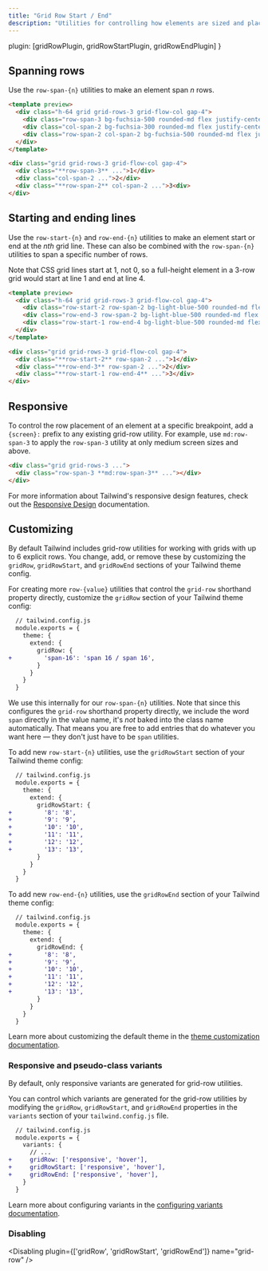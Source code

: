 ```yaml
---
title: "Grid Row Start / End"
description: "Utilities for controlling how elements are sized and placed across grid rows."
---
```



  plugin: [gridRowPlugin, gridRowStartPlugin, gridRowEndPlugin]
}

## Spanning rows

Use the `row-span-{n}` utilities to make an element span _n_ rows.

```html fuchsia
<template preview>
  <div class="h-64 grid grid-rows-3 grid-flow-col gap-4">
    <div class="row-span-3 bg-fuchsia-500 rounded-md flex justify-center items-center text-white text-2xl font-extrabold">1</div>
    <div class="col-span-2 bg-fuchsia-300 rounded-md flex justify-center items-center text-white text-2xl font-extrabold">2</div>
    <div class="row-span-2 col-span-2 bg-fuchsia-500 rounded-md flex justify-center items-center text-white text-2xl font-extrabold">3</div>
  </div>
</template>

<div class="grid grid-rows-3 grid-flow-col gap-4">
  <div class="**row-span-3** ...">1</div>
  <div class="col-span-2 ...">2</div>
  <div class="**row-span-2** col-span-2 ...">3<div>
</div>
```

## Starting and ending lines

Use the `row-start-{n}` and `row-end-{n}` utilities to make an element start or end at the _nth_ grid line. These can also be combined with the `row-span-{n}` utilities to span a specific number of rows.

Note that CSS grid lines start at 1, not 0, so a full-height element in a 3-row grid would start at line 1 and end at line 4.

```html lightBlue
<template preview>
  <div class="h-64 grid grid-rows-3 grid-flow-col gap-4">
    <div class="row-start-2 row-span-2 bg-light-blue-500 rounded-md flex justify-center items-center text-white text-2xl font-extrabold">1</div>
    <div class="row-end-3 row-span-2 bg-light-blue-500 rounded-md flex justify-center items-center text-white text-2xl font-extrabold">2</div>
    <div class="row-start-1 row-end-4 bg-light-blue-500 rounded-md flex justify-center items-center text-white text-2xl font-extrabold">3</div>
  </div>
</template>

<div class="grid grid-rows-3 grid-flow-col gap-4">
  <div class="**row-start-2** row-span-2 ...">1</div>
  <div class="**row-end-3** row-span-2 ...">2</div>
  <div class="**row-start-1 row-end-4** ...">3</div>
</div>
```

## Responsive

To control the row placement of an element at a specific breakpoint, add a `{screen}:` prefix to any existing grid-row utility. For example, use `md:row-span-3` to apply the `row-span-3` utility at only medium screen sizes and above.

```html
<div class="grid grid-rows-3 ...">
  <div class="row-span-3 **md:row-span-3** ..."></div>
</div>
```

For more information about Tailwind's responsive design features, check out the [Responsive Design](/docs/responsive-design) documentation.

## Customizing

By default Tailwind includes grid-row utilities for working with grids with up to 6 explicit rows. You change, add, or remove these by customizing the `gridRow`, `gridRowStart`, and `gridRowEnd` sections of your Tailwind theme config.

For creating more `row-{value}` utilities that control the `grid-row` shorthand property directly, customize the `gridRow` section of your Tailwind theme config:

```diff
  // tailwind.config.js
  module.exports = {
    theme: {
      extend: {
        gridRow: {
+         'span-16': 'span 16 / span 16',
        }
      }
    }
  }
```

We use this internally for our `row-span-{n}` utilities. Note that since this configures the `grid-row` shorthand property directly, we include the word `span` directly in the value name, it's _not_ baked into the class name automatically. That means you are free to add entries that do whatever you want here — they don't just have to be `span` utilities.

To add new `row-start-{n}` utilities, use the `gridRowStart` section of your Tailwind theme config:

```diff
  // tailwind.config.js
  module.exports = {
    theme: {
      extend: {
        gridRowStart: {
+         '8': '8',
+         '9': '9',
+         '10': '10',
+         '11': '11',
+         '12': '12',
+         '13': '13',
        }
      }
    }
  }
```

To add new `row-end-{n}` utilities, use the `gridRowEnd` section of your Tailwind theme config:

```diff
  // tailwind.config.js
  module.exports = {
    theme: {
      extend: {
        gridRowEnd: {
+         '8': '8',
+         '9': '9',
+         '10': '10',
+         '11': '11',
+         '12': '12',
+         '13': '13',
        }
      }
    }
  }
```

Learn more about customizing the default theme in the [theme customization documentation](/docs/theme#customizing-the-default-theme).

### Responsive and pseudo-class variants

By default, only responsive variants are generated for grid-row utilities.

You can control which variants are generated for the grid-row utilities by modifying the `gridRow`, `gridRowStart`, and `gridRowEnd` properties in the `variants` section of your `tailwind.config.js` file.

```diff
  // tailwind.config.js
  module.exports = {
    variants: {
      // ...
+     gridRow: ['responsive', 'hover'],
+     gridRowStart: ['responsive', 'hover'],
+     gridRowEnd: ['responsive', 'hover'],
    }
  }
```

Learn more about configuring variants in the [configuring variants documentation](/docs/configuring-variants/).

### Disabling

<Disabling plugin={['gridRow', 'gridRowStart', 'gridRowEnd']} name="grid-row" />
